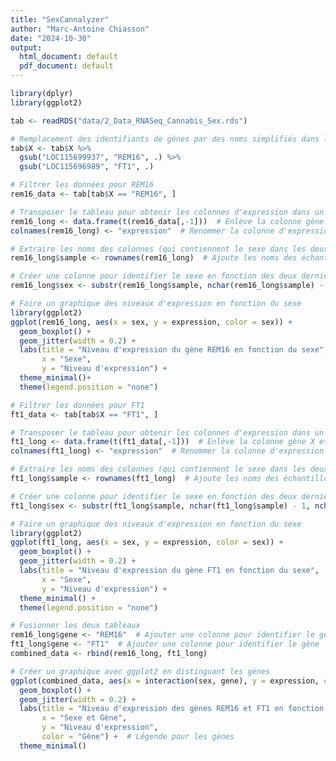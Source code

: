 ```yaml
---
title: "SexCannalyzer"
author: "Marc-Antoine Chiasson"
date: "2024-10-30"
output:
  html_document: default
  pdf_document: default
---
```


```r

library(dplyr)
library(ggplot2)

```

```r

tab <- readRDS("data/2_Data_RNASeq_Cannabis_Sex.rds")

```

```r
# Remplacement des identifiants de gènes par des noms simplifiés dans la colonne "X"
tab$X <- tab$X %>%
  gsub("LOC115699937", "REM16", .) %>%
  gsub("LOC115696989", "FT1", .)

```

```r

# Filtrer les données pour REM16
rem16_data <- tab[tab$X == "REM16", ]

# Transposer le tableau pour obtenir les colonnes d'expression dans un format long
rem16_long <- data.frame(t(rem16_data[,-1]))  # Enlève la colonne gène X et transpose
colnames(rem16_long) <- "expression"  # Renommer la colonne d'expression

# Extraire les noms des colonnes (qui contiennent le sexe dans les deux derniers caractères)
rem16_long$sample <- rownames(rem16_long)  # Ajoute les noms des échantillons

# Créer une colonne pour identifier le sexe en fonction des deux derniers caractères des noms de colonnes
rem16_long$sex <- substr(rem16_long$sample, nchar(rem16_long$sample) - 1, nchar(rem16_long$sample))

```

```r
# Faire un graphique des niveaux d'expression en fonction du sexe
library(ggplot2)
ggplot(rem16_long, aes(x = sex, y = expression, color = sex)) +
  geom_boxplot() + 
  geom_jitter(width = 0.2) + 
  labs(title = "Niveau d'expression du gène REM16 en fonction du sexe",
       x = "Sexe",
       y = "Niveau d'expression") +
  theme_minimal()+
  theme(legend.position = "none")

```

```r

# Filtrer les données pour FT1
ft1_data <- tab[tab$X == "FT1", ]

# Transposer le tableau pour obtenir les colonnes d'expression dans un format long
ft1_long <- data.frame(t(ft1_data[,-1]))  # Enlève la colonne gène X et transpose
colnames(ft1_long) <- "expression"  # Renommer la colonne d'expression

# Extraire les noms des colonnes (qui contiennent le sexe dans les deux derniers caractères)
ft1_long$sample <- rownames(ft1_long)  # Ajoute les noms des échantillons

# Créer une colonne pour identifier le sexe en fonction des deux derniers caractères des noms de colonnes
ft1_long$sex <- substr(ft1_long$sample, nchar(ft1_long$sample) - 1, nchar(ft1_long$sample))
```

```r

# Faire un graphique des niveaux d'expression en fonction du sexe
library(ggplot2)
ggplot(ft1_long, aes(x = sex, y = expression, color = sex)) +
  geom_boxplot() + 
  geom_jitter(width = 0.2) + 
  labs(title = "Niveau d'expression du gène FT1 en fonction du sexe",
       x = "Sexe",
       y = "Niveau d'expression") +
  theme_minimal() + 
  theme(legend.position = "none")
```


```r

# Fusionner les deux tableaux
rem16_long$gene <- "REM16"  # Ajouter une colonne pour identifier le gène
ft1_long$gene <- "FT1"  # Ajouter une colonne pour identifier le gène
combined_data <- rbind(rem16_long, ft1_long)

```

```r
# Créer un graphique avec ggplot2 en distinguant les gènes
ggplot(combined_data, aes(x = interaction(sex, gene), y = expression, color = gene)) +
  geom_boxplot() + 
  geom_jitter(width = 0.2) + 
  labs(title = "Niveau d'expression des gènes REM16 et FT1 en fonction du sexe",
       x = "Sexe et Gène",
       y = "Niveau d'expression",
       color = "Gène") +  # Légende pour les gènes
  theme_minimal()

```
